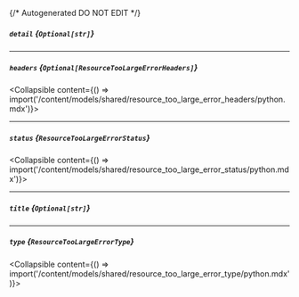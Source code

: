 {/* Autogenerated DO NOT EDIT  */}

##### `detail` *{`Optional[str]`}*

---
##### `headers` *{`Optional[ResourceTooLargeErrorHeaders]`}*
<Collapsible content={() => import('/content/models/shared/resource_too_large_error_headers/python.mdx')}>
</Collapsible>

---
##### `status` *{`ResourceTooLargeErrorStatus`}*
<Collapsible content={() => import('/content/models/shared/resource_too_large_error_status/python.mdx')}>
</Collapsible>

---
##### `title` *{`Optional[str]`}*

---
##### `type` *{`ResourceTooLargeErrorType`}*
<Collapsible content={() => import('/content/models/shared/resource_too_large_error_type/python.mdx')}>
</Collapsible>

